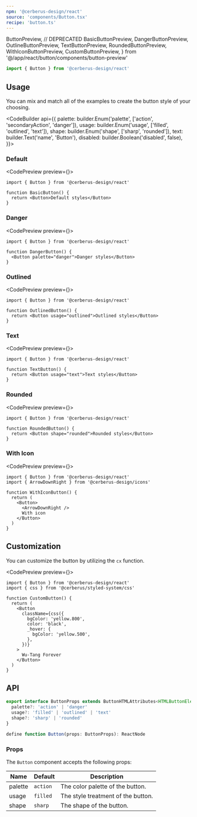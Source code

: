 ```yaml
---
npm: '@cerberus-design/react'
source: 'components/Button.tsx'
recipe: 'button.ts'
---
```


  ButtonPreview,
  // DEPRECATED
  BasicButtonPreview,
  DangerButtonPreview,
  OutlineButtonPreview,
  TextButtonPreview,
  RoundedButtonPreview,
  WithIconButtonPreview,
  CustomButtonPreview,
} from '@/app/react/button/components/button-preview'

```ts
import { Button } from '@cerberus-design/react'
```

## Usage

You can mix and match all of the examples to create the button style of your choosing.

<CodeBuilder api={{
  palette: builder.Enum('palette', ['action', 'secondaryAction', 'danger']),
  usage: builder.Enum('usage', ['filled', 'outlined', 'text']),
  shape: builder.Enum('shape', ['sharp', 'rounded']),
  text: builder.Text('name', 'Button'),
  disabled: builder.Boolean('disabled', false),
}}>
 <ButtonPreview />
</CodeBuilder>

### Default

<CodePreview preview={<BasicButtonPreview />}>
```tsx title="button.tsx"
import { Button } from '@cerberus-design/react'

function BasicButton() {
  return <Button>Default styles</Button>
}
```
</CodePreview>

### Danger

<CodePreview preview={<DangerButtonPreview />}>
```tsx title="button.tsx"
import { Button } from '@cerberus-design/react'

function DangerButton() {
  <Button palette="danger">Danger styles</Button>
}
```
</CodePreview>

### Outlined

<CodePreview preview={<OutlineButtonPreview />}>
```tsx title="button.tsx"
import { Button } from '@cerberus-design/react'

function OutlinedButton() {
  return <Button usage="outlined">Outlined styles</Button>
}
```
</CodePreview>

### Text

<CodePreview preview={<TextButtonPreview />}>
```tsx title="button.tsx"
import { Button } from '@cerberus-design/react'

function TextButton() {
  return <Button usage="text">Text styles</Button>
}
```
</CodePreview>

### Rounded

<CodePreview preview={<RoundedButtonPreview />}>
```tsx title="button.tsx"
import { Button } from '@cerberus-design/react'

function RoundedButton() {
  return <Button shape="rounded">Rounded styles</Button>
}
```
</CodePreview>

### With Icon

<CodePreview preview={<WithIconButtonPreview />}>
```tsx title="button.tsx"
import { Button } from '@cerberus-design/react'
import { ArrowDownRight } from '@cerberus-design/icons'

function WithIconButton() {
  return (
    <Button>
      <ArrowDownRight />
      With icon
    </Button>
  )
}
```
</CodePreview>

## Customization

You can customize the button by utilizing the `cx` function.

<CodePreview preview={<CustomButtonPreview />}>
```tsx title="button.tsx"
import { Button } from '@cerberus-design/react'
import { css } from '@cerberus/styled-system/css'

function CustomButton() {
  return (
    <Button
      className={css({
        bgColor: 'yellow.800',
        color: 'black',
        _hover: {
          bgColor: 'yellow.500',
        },
      })}
    >
      Wu-Tang Forever
    </Button>
  )
}
```
</CodePreview>

## API

```ts showLineNumbers=false
export interface ButtonProps extends ButtonHTMLAttributes<HTMLButtonElement> {
  palette?: 'action' | 'danger'
  usage?: 'filled' | 'outlined' | 'text'
  shape?: 'sharp' | 'rounded'
}

define function Button(props: ButtonProps): ReactNode
````

### Props

The `Button` component accepts the following props:

| Name     | Default | Description                            |
| -------- | ------- | -------------------------------------- |
| palette     | `action`   | The color palette of the button. |
| usage | `filled`    | The style treatment of the button.    |
| shape | `sharp`     | The shape of the button.              |
